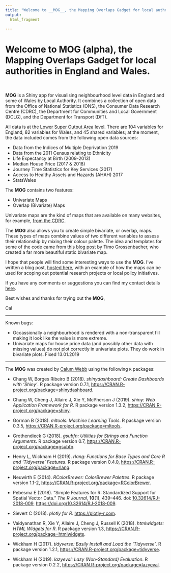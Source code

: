 ```yaml
---
title: "Welcome to __MOG__, the Mapping Overlaps Gadget for local authorities in England."
output: 
  html_fragment
    
---
```


<h1>Welcome to __MOG__ (alpha), the Mapping Overlaps Gadget for local authorities in England and Wales.</h1>

<br>

__MOG__ is a Shiny app for visualising neighbourhood level data in England and some of Wales by Local Authority. It combines a collection of open data from the Office of National Statistics (ONS), the Consumer Data Research Centre (CDRC), the Department for Communities and Local Government (DCLG), and the Department for Transport (DfT).

All data is at the [Lower Super Output Area](https://www.ons.gov.uk/methodology/geography/ukgeographies/censusgeography){target="_blank"} level. There are 104 variables for England, 82 variables for Wales, and 45 shared variables; at the moment, the data included comes from the following open data sources:

* Data from the Indices of Multiple Deprivation 2019
* Data from the 2011 Census relating to Ethnicity
* Life Expectancy at Birth (2009-2013)
* Median House Price (2017 & 2018)
* Journey Time Statistics for Key Services (2017)
* Access to Healthy Assets and Hazards (AHAH) 2017
* StatsWales

The __MOG__ contains two features:

* Univariate Maps
* Overlap (Bivariate) Maps

Univariate maps are the kind of maps that are available on many websites, for example, [from the CDRC](https://maps.cdrc.ac.uk/#/geodemographics/imde2019/default/BTTTFFT/10/-0.1500/51.5200/){target="_blank"}. 

The __MOG__ also allows you to create simple bivariate, or overlap, maps. These types of maps combine values of two different variables to assess their relationship by mixing their colour palette. The idea and templates for some of the code came from [this blog post](https://timogrossenbacher.ch/2019/04/bivariate-maps-with-ggplot2-and-sf/){target="_blank"} by Timo Grossenbacher, who created a far more beautiful static bivariate map. 

I hope that people will find some interesting ways to use the __MOG__. I've written a blog post, [hosted here](http://calumwebb.uk/posts/mog-alpha-launch/){target="_blank"}, with an example of how the maps can be used for scoping out potential research projects or local policy initiatives. 

If you have any comments or suggestions you can find my contact details [here](https://www.sheffield.ac.uk/socstudies/staff/staff-profiles/calum-webb){target="_blank"}.

Best wishes and thanks for trying out the __MOG__,

Cal


***

Known bugs:

* Occassionally a neighbourhood is rendered with a non-transparent fill making it look like the value is more extreme. 
* Univariate maps for house price data (and possibly other data with missing values) do not plot correctly in univariate plots. They do work in bivariate plots. Fixed 13.01.2019


***

The __MOG__ was created by [Calum Webb](https://www.sheffield.ac.uk/socstudies/staff/staff-profiles/calum-webb) using the following `R` packages:

* <p>Chang W, Borges Ribeiro B (2018).
<em>shinydashboard: Create Dashboards with 'Shiny'</em>.
R package version 0.7.1, <a href="https://CRAN.R-project.org/package=shinydashboard">https://CRAN.R-project.org/package=shinydashboard</a>. 
</p>
* <p>Chang W, Cheng J, Allaire J, Xie Y, McPherson J (2019).
<em>shiny: Web Application Framework for R</em>.
R package version 1.3.2, <a href="https://CRAN.R-project.org/package=shiny">https://CRAN.R-project.org/package=shiny</a>. 
</p>
* <p>Gorman B (2018).
<em>mltools: Machine Learning Tools</em>.
R package version 0.3.5, <a href="https://CRAN.R-project.org/package=mltools">https://CRAN.R-project.org/package=mltools</a>. 
</p>
* <p>Grothendieck G (2018).
<em>gsubfn: Utilities for Strings and Function Arguments</em>.
R package version 0.7, <a href="https://CRAN.R-project.org/package=gsubfn">https://CRAN.R-project.org/package=gsubfn</a>. 
</p>
* <p>Henry L, Wickham H (2019).
<em>rlang: Functions for Base Types and Core R and 'Tidyverse' Features</em>.
R package version 0.4.0, <a href="https://CRAN.R-project.org/package=rlang">https://CRAN.R-project.org/package=rlang</a>. 
</p>
* <p>Neuwirth E (2014).
<em>RColorBrewer: ColorBrewer Palettes</em>.
R package version 1.1-2, <a href="https://CRAN.R-project.org/package=RColorBrewer">https://CRAN.R-project.org/package=RColorBrewer</a>. 
</p>
* <p>Pebesma E (2018).
&ldquo;Simple Features for R: Standardized Support for Spatial Vector Data.&rdquo;
<em>The R Journal</em>, <b>10</b>(1), 439&ndash;446.
doi: <a href="https://doi.org/10.32614/RJ-2018-009">10.32614/RJ-2018-009</a>, <a href="https://doi.org/10.32614/RJ-2018-009">https://doi.org/10.32614/RJ-2018-009</a>.
</p>
* <p>Sievert C (2018).
<em>plotly for R</em>.
<a href="https://plotly-r.com">https://plotly-r.com</a>. 
</p>
* <p>Vaidyanathan R, Xie Y, Allaire J, Cheng J, Russell K (2018).
<em>htmlwidgets: HTML Widgets for R</em>.
R package version 1.3, <a href="https://CRAN.R-project.org/package=htmlwidgets">https://CRAN.R-project.org/package=htmlwidgets</a>. 
</p>
* <p>Wickham H (2017).
<em>tidyverse: Easily Install and Load the 'Tidyverse'</em>.
R package version 1.2.1, <a href="https://CRAN.R-project.org/package=tidyverse">https://CRAN.R-project.org/package=tidyverse</a>. 
</p>
* <p>Wickham H (2019).
<em>lazyeval: Lazy (Non-Standard) Evaluation</em>.
R package version 0.2.2, <a href="https://CRAN.R-project.org/package=lazyeval">https://CRAN.R-project.org/package=lazyeval</a>. 
</p>
